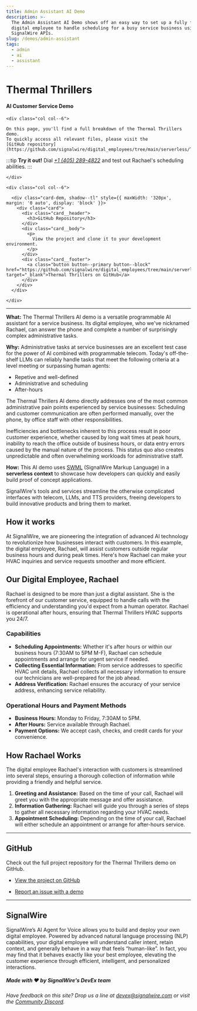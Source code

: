 ```yaml
---
title: Admin Assistant AI Demo
description: >-
  The Admin Assistant AI Demo shows off an easy way to set up a fully functional
  digital employee to handle scheduling for a busy service business using
  SignalWire APIs.
slug: /demos/admin-assistant
tags:
  - admin
  - ai
  - assistant
---
```


# Thermal Thrillers

#### AI Customer Service Demo

<div class="row">
    
    <div class="col col--6">

    On this page, you'll find a full breakdown of the Thermal Thrillers demo. 
    To quickly access all relevant files, please visit the 
    [GitHub repository](https://github.com/signalwire/digital_employees/tree/main/serverless/Thermal_Thrillers).

:::tip
**Try it out!** 
Dial *<a href="tel:+14052894822">+1 (405) 289-4822</a>* and test out Rachael's scheduling abilities.
:::

    </div>

    <div class="col col--6">

      <div class="card-dem, shadow--tl" style={{ maxWidth: '320px', margin: '0 auto', display: 'block' }}>
        <div class="card">
          <div class="card__header">
            <h3>GitHub Repository</h3>
          </div>
          <div class="card__body">
            <p>
              View the project and clone it to your development environment.
            </p>
          </div>
          <div class="card__footer">
            <a class="button button--primary button--block" href="https://github.com/signalwire/digital_employees/tree/main/serverless/Thermal_Thrillers" target="_blank">Thermal Thrillers on GitHub</a>
          </div>
        </div>
      </div>

    </div>

</div>

---

**What:** The Thermal Thrillers AI demo is a versatile programmable AI assistant for a service business.
Its digital employee, who we've nicknamed Rachael, can answer the phone and complete a number of surprisingly complex administrative tasks.

**Why:** Administrative tasks at service businesses are an excellent test case for the power of AI combined with programmable telecom.
Today's off-the-shelf LLMs can reliably handle tasks that meet the following criteria at a level meeting or surpassing human agents:
 - Repetive and well-defined
 - Administrative and scheduling
 - After-hours

The Thermal Thrillers AI demo directly addresses one of the most common administrative pain points experienced by service businesses:
Scheduling and customer communication are often performed manually, over the phone, by office staff with other responsibilities.

Inefficiencies and bottlenecks inherent to this process result in poor customer experience,
whether caused by long wait times at peak hours, 
inability to reach the office outside of business hours, 
or data entry errors caused by the manual nature of the process.
This status quo also creates unpredictable and often overwhelming workloads for administrative staff.

**How:** This AI demo uses [SWML](https://developer.signalwire.com/swml) (SignalWire Markup Language)
in a **serverless context** to showcase how developers can quickly and easily build proof of concept applications.

SignalWire's tools and services streamline the otherwise complicated interfaces with telecom, LLMs, and TTS providers,
freeing developers to build innovative products and bring them to market.

## How it works

At SignalWire, we are pioneering the integration of advanced AI technology to revolutionize how businesses interact with customers. 
In this example, the digital employee, Rachael, will assist customers outside regular business hours and during peak times. 
Here's how Rachael can make your HVAC inquiries and service requests smoother and more efficient.

## Our Digital Employee, Rachael

Rachael is designed to be more than just a digital assistant. She is the forefront of our customer service, equipped to handle calls with the efficiency and understanding you'd expect from a human operator. Rachael is operational after hours, ensuring that Thermal Thrillers HVAC supports you 24/7.

### **Capabilities**

- **Scheduling Appointments:** Whether it's after hours or within our business hours (7:30AM to 5PM M-F), Rachael can schedule appointments and arrange for urgent service if needed.
- **Collecting Essential Information:** From service addresses to specific HVAC unit details, Rachael collects all necessary information to ensure our technicians are well-prepared for the job ahead.
- **Address Verification:** Rachael ensures the accuracy of your service address, enhancing service reliability.

### **Operational Hours and Payment Methods**

- **Business Hours:** Monday to Friday, 7:30AM to 5PM.
- **After Hours:** Service available through Rachael.
- **Payment Options:** We accept cash, checks, and credit cards for your convenience.

## How Rachael Works

The digital employee Rachael's interaction with customers is streamlined into several steps, ensuring a thorough collection of information while providing a friendly and helpful service.

1. **Greeting and Assistance:** Based on the time of your call, Rachael will greet you with the appropriate message and offer assistance.
2. **Information Gathering:** Rachael will guide you through a series of steps to gather all necessary information regarding your HVAC needs.
3. **Appointment Scheduling:** Depending on the time of your call, Rachael will either schedule an appointment or arrange for after-hours service.

---------------------

## GitHub

Check out the full project repository for the Thermal Thrillers demo on GitHub.

  - [View the project on GitHub](https://github.com/signalwire/digital_employees/tree/main/serverless/Thermal_Thrillers)

  - [Report an issue with a demo](https://github.com/signalwire/digital_employees/issues)

---

## SignalWire

 SignalWire’s AI Agent for Voice allows you to build and deploy your own digital employee. Powered by advanced natural language processing (NLP) capabilities, your digital employee will understand caller intent, retain context, and generally behave in a way that feels “human-like”.  In fact, you may find that it behaves exactly like your best employee, elevating the customer experience through efficient, intelligent, and personalized interactions.

##### Made with ❤️ by SignalWire's DevEx team

*Have feedback on this site? Drop us a line at devex@signalwire.com or visit the [Community Discord](https://discord.com/invite/F2WNYTNjuF).*
